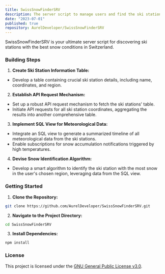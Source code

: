 ```yaml
---
title: SwissSnowFinderSRV
description: The server script to manage users and find the ski station in Switzerland with the best snow.
date: "2023-07-01"
published: true
repository: AurelDeveloper/SwissSnowFinderSRV
---
```


SwissSnowFinderSRV is your ultimate server script for discovering ski stations with the best snow conditions in Switzerland.

### Building Steps

1. **Create Ski Station Information Table:**
- Develop a table containing crucial ski station details, including name, coordinates, and region.

2. **Establish API Request Mechanism:**
- Set up a robust API request mechanism to fetch the ski stations' table.
- Initiate API requests for all ski station coordinates, aggregating the results into another comprehensive table.

3. **Implement SQL View for Meteorological Data:**
- Integrate an SQL view to generate a summarized timeline of all meteorological data from the ski stations.
- Enable subscriptions for snow accumulation notifications triggered by high temperatures.

4. **Devise Snow Identification Algorithm:**
- Develop a smart algorithm to identify the ski station with the most snow in the user's chosen region, leveraging data from the SQL view.

### Getting Started

1. **Clone the Repository:**
```bash
git clone https://github.com/AurelDeveloper/SwissSnowFinderSRV.git
   ```

2. **Navigate to the Project Directory:**
```bash
cd SwissSnowFinderSRV
   ```

3. **Install Dependencies:**
```bash
npm install
   ```

### License

This project is licensed under the [GNU General Public License v3.0](LICENSE).
